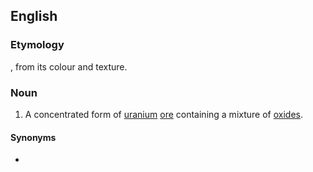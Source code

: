 {{also|yellow cake}}

==English==

===Etymology===
{{compound|en|yellow|cake}}, from its colour and texture.

===Noun===
{{wikipedia}}
{{en-noun|~}}

# A concentrated form of [[uranium]] [[ore]] containing a mixture of [[oxide]]s.

====Synonyms====
* {{l|en|urania}}